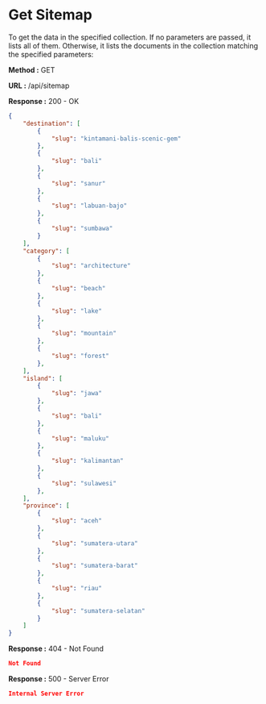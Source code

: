 
# Get Sitemap

To get the data in the specified collection. If no parameters are passed, it lists all of them.
Otherwise, it lists the documents in the collection matching the specified parameters:

**Method :** <Badge variant="success">GET</Badge>

**URL :** <Badge variant="dark">/api/sitemap</Badge>

**Response :** <BadgeOutline variant="success">200 - OK</BadgeOutline>

```json
{
    "destination": [
        {
            "slug": "kintamani-balis-scenic-gem"
        },
        {
            "slug": "bali"
        },
        {
            "slug": "sanur"
        },
        {
            "slug": "labuan-bajo"
        },
        {
            "slug": "sumbawa"
        }
    ],
    "category": [
        {
            "slug": "architecture"
        },
        {
            "slug": "beach"
        },
        {
            "slug": "lake"
        },
        {
            "slug": "mountain"
        },
        {
            "slug": "forest"
        },
    ],
    "island": [
        {
            "slug": "jawa"
        },
        {
            "slug": "bali"
        },
        {
            "slug": "maluku"
        },
        {
            "slug": "kalimantan"
        },
        {
            "slug": "sulawesi"
        },
    ],
    "province": [
        {
            "slug": "aceh"
        },
        {
            "slug": "sumatera-utara"
        },
        {
            "slug": "sumatera-barat"
        },
        {
            "slug": "riau"
        },
        {
            "slug": "sumatera-selatan"
        }
    ]
}
```

**Response :** <BadgeOutline variant="warning">404 - Not Found</BadgeOutline>

```json
Not Found
```

**Response :** <BadgeOutline variant="danger">500 - Server Error</BadgeOutline>

```json
Internal Server Error
```
